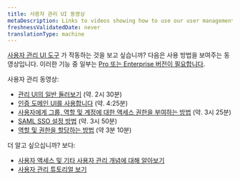 ```yaml
---
title: 사용자 관리 UI 동영상
metaDescription: Links to videos showing how to use our user management UI
freshnessValidatedDate: never
translationType: machine
---
```


[사용자 관리 UI 도구](/docs/accounts/accounts-billing/new-relic-one-user-management/user-management-ui-and-tasks#where) 가 작동하는 것을 보고 싶습니까? 다음은 사용 방법을 보여주는 동영상입니다. 이러한 기능 중 일부는 [Pro 또는 Enterprise 버전이 필요합니다](https://newrelic.com/pricing).

사용자 관리 동영상:

* [관리 UI의 일반 둘러보기](/docs/accounts/accounts-billing/general-account-settings/intro-account-settings#video-tour) (약. 2시 30분)
* [인증 도메인 UI를 사용합니다](https://www.youtube.com/watch?v=Z00-KzGh2XY) (약. 4:25분)
* [사용자에게 그룹, 역할 및 계정에 대한 액세스 권한을 부여하는 방법](https://www.youtube.com/watch?v=dninMzr_zHc) (약. 3시 25분)
* [SAML SSO 설정 방법](https://www.youtube.com/watch?v=uFjqCQcSo8g) (약. 3시 50분)
* [역할 및 권한을 할당하는 방법](https://www.youtube.com/watch?v=CBa0jWINQiw) (약 3분 10분)

더 알고 싶으십니까? 보다:

* [사용자 액세스 및 기타 사용자 관리 개념에 대해 알아보기](/docs/accounts/accounts-billing/new-relic-one-user-management/user-management-concepts#understand-concepts)
* [사용자 관리 튜토리얼 보기](/docs/accounts/accounts-billing/new-relic-one-user-management/tutorial-add-new-user-groups-roles-new-relic-one-user-model)
